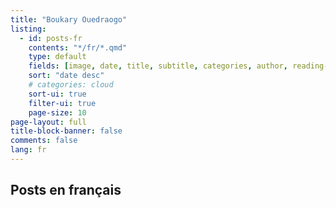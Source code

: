 ```yaml
---
title: "Boukary Ouedraogo"
listing:
  - id: posts-fr
    contents: "*/fr/*.qmd"
    type: default
    fields: [image, date, title, subtitle, categories, author, reading-time]  
    sort: "date desc"
    # categories: cloud
    sort-ui: true
    filter-ui: true
    page-size: 10
page-layout: full
title-block-banner: false
comments: false
lang: fr   
---
```


## Posts en français

::: {#posts-fr}
:::